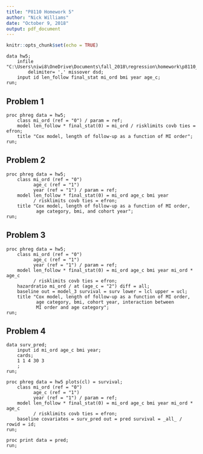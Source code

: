 ```yaml
---
title: "P8110 Homework 5"
author: "Nick Williams"
date: "October 9, 2018"
output: pdf_document
---
```


```r
knitr::opts_chunk$set(echo = TRUE)
```

```{}
data hw5; 
	infile "C:\Users\niwi8\OneDrive\Documents\fall_2018\regression\homework\p8110_hw5\HW5data.csv"
		delimiter= ',' missover dsd; 
	input id len_follow final_stat mi_ord bmi year age_c; 
run; 
```

## Problem 1

```{}
proc phreg data = hw5; 
	class mi_ord (ref = "0") / param = ref; 
	model len_follow * final_stat(0) = mi_ord / risklimits covb ties = efron; 
	title "Cox model, length of follow-up as a function of MI order"; 
run; 
```

## Problem 2

```{}
proc phreg data = hw5; 
	class mi_ord (ref = "0")
		  age_c (ref = "1")
		  year (ref = "1") / param = ref; 
	model len_follow * final_stat(0) = mi_ord age_c bmi year 
	      / risklimits covb ties = efron; 
	title "Cox model, length of follow-up as a function of MI order, 
	       age category, bmi, and cohort year"; 
run; 
```

## Problem 3

```{}
proc phreg data = hw5; 
	class mi_ord (ref = "0")
		  age_c (ref = "1")
		  year (ref = "1") / param = ref; 
	model len_follow * final_stat(0) = mi_ord age_c bmi year mi_ord * age_c 
	      / risklimits covb ties = efron; 
	hazardratio mi_ord / at (age_c = "2") diff = all; 
	baseline out = model_3 survival = surv lower = lcl upper = ucl; 
	title "Cox model, length of follow-up as a function of MI order, 
	       age category, bmi, cohort year, interaction between 
		   MI order and age category"; 
run;
```

## Problem 4

```{}
data surv_pred; 
	input id mi_ord age_c bmi year; 
	cards; 
	1 1 4 30 3
	; 
run; 

proc phreg data = hw5 plots(cl) = survival; 
	class mi_ord (ref = "0")
		  age_c (ref = "1")
		  year (ref = "1") / param = ref; 
	model len_follow * final_stat(0) = mi_ord age_c bmi year mi_ord * age_c 
	      / risklimits covb ties = efron; 
	baseline covariates = surv_pred out = pred survival = _all_ / rowid = id; 
run; 

proc print data = pred; 
run; 
```




